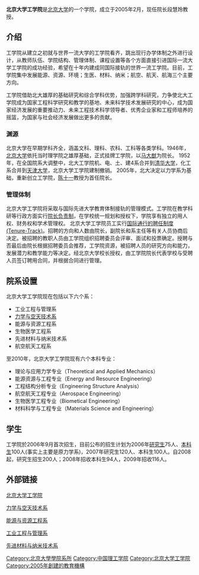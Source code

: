 '''北京大学工学院'''是[[北京大学|北京大学]]的一个学院，成立于2005年2月，现任院长段慧玲教授。

==介绍==
工学院从建立之初就与世界一流大学的工学院看齐，跳出现行办学体制之外进行设计，从教师队伍、学院结构、管理体制、课程设置等各个方面直接引进国际一流大学工学院的成功经验，希望在十年内建成同国际接轨的世界一流工学院。目前，工学院集中发展能源、资源、环境；生医、材料、纳米；航空、航天、航海三个主要方向。

工学院借助北大雄厚的基础研究和综合学科优势，加强跨学科研究，力争使北大工学院成为国家工程科学研究和教学的基地、未来科学技术发展研究的中心，成为国家经济发展的重要推动力、未来工程技术科学领导者、优秀企业家和工程师培养的摇篮，为国家与社会经济发展做出更多的贡献。

===渊源===
北京大学在早期学科齐全，涵盖文科、理科、农科、工科等各类学科。1946年，[[北京大学|北京大学]]依托当时理学院之雄厚基础，正式挂牌工学院，以[[马大猷|马大猷]]为院长。
1952年，在全国院系大调整中，北大工学院机、电、土、建4系合并到[[清华大学|清华大学]]，化工系合并到[[天津大学|天津大学]]，北京大学工学院建制撤销。
2005年，北大决定以力学系为基础，重新创立工学院，[[陈十一|陈十一]]教授为首任院长。

===管理体制===
北京大学工学院将采取与国际先进大学教育体制接轨的管理模式。工学院在教学科研等行政方面实行[[院长负责制|院长负责制]]，在学校统一规划和授权下，学院享有独立的用人权、财务权和学术管理权。
北京大学工学院员工实行<u>国际通行的聘任制度(Tenure-Track)</u>。招聘的方向和人数由院长，副院长和系主任等有关人员协商后决定。被招聘的教职人员由工学院组织招聘委员会评审、面试和投票确定。授聘与否最后由院长根据招聘委员会推荐，工学院资源，被招聘人员的研究方向和能力，发展潜力和教学能力等决定。经北京大学校长授权，由工学院院长代表学校与受聘人员签订聘用合同，并根据合同进行管理。

==院系设置==

北京大学工学院现在包括以下六个系：
*工业工程与管理系
*[[北京大学工学院力学与空天技术系|力学与空天技术系]]
*能源与资源工程系
*生物医学工程系
*先进材料与纳米技术系
*航空航天工程系

至2010年，北京大学工学院现有六个本科专业：
*理论与应用力学专业（Theoretical and Applied Mechanics）
*能源资源与工程专业（Energy and Resource Engineering）
*工程结构分析专业（Engineering Structure Analysis）
*航空航天工程专业（Aerospace Engineering）
*生物医学工程专业（Biometical Engineering）
*材料科学与工程专业（Materials Science and Engineering）

==学生==
工学院於2006年9月首次招生，目前公布的招生计划为2006年[[研究生|研究生]]75人、[[本科生|本科生]]100人(事实上主要是原力学系)，2007年研究生120人、本科生100人。自2008起，研究生招生200人；2008年招收本科生94人，2009年招收116人。

==外部链接==
[https://web.archive.org/web/20170701164850/http://www.coe.pku.edu.cn/ 北京大学工学院]

[http://www.mech.pku.edu.cn 力学与空天技术系]{{Wayback|url=http://www.mech.pku.edu.cn/ |date=20200413065619 }}

[https://web.archive.org/web/20090924044309/http://ere.coe.pku.edu.cn/ 能源与资源工程系]

[http://www.cpier.pku.edu.cn/ 工业工程与管理系]{{Wayback|url=http://www.cpier.pku.edu.cn/ |date=20060426032338 }}

[https://web.archive.org/web/20081205051921/http://amn.coe.pku.edu.cn/ 先进材料与纳米技术系]

{{北京大学}}

[[Category:北京大學學院系所|Category:北京大學學院系所]]
[[Category:中国理工学院|Category:中国理工学院]]
[[Category:北京大学工学院|Category:北京大学工学院]]
[[Category:2005年創建的教育機構|Category:2005年創建的教育機構]]